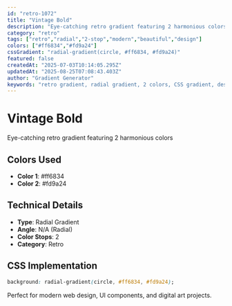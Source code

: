 ```yaml
---
id: "retro-1072"
title: "Vintage Bold"
description: "Eye-catching retro gradient featuring 2 harmonious colors"
category: "retro"
tags: ["retro","radial","2-stop","modern","beautiful","design"]
colors: ["#ff6834","#fd9a24"]
cssGradient: "radial-gradient(circle, #ff6834, #fd9a24)"
featured: false
createdAt: "2025-07-03T10:14:05.295Z"
updatedAt: "2025-08-25T07:08:43.403Z"
author: "Gradient Generator"
keywords: "retro gradient, radial gradient, 2 colors, CSS gradient, design, #ff6834, #fd9a24"
---
```


# Vintage Bold

Eye-catching retro gradient featuring 2 harmonious colors

## Colors Used
- **Color 1**: #ff6834
- **Color 2**: #fd9a24

## Technical Details
- **Type**: Radial Gradient
- **Angle**: N/A (Radial)
- **Color Stops**: 2
- **Category**: Retro

## CSS Implementation
```css
background: radial-gradient(circle, #ff6834, #fd9a24);
```

Perfect for modern web design, UI components, and digital art projects.

